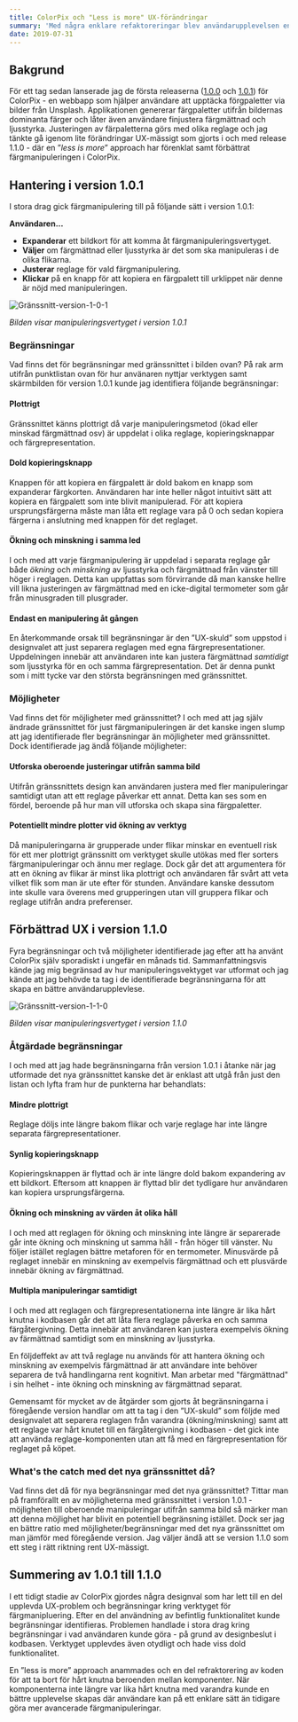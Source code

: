 ```yaml
---
title: ColorPix och "Less is more" UX-förändringar
summary: 'Med några enklare refaktoreringar blev användarupplevelsen enklare men låter samtidigt användaren göra mer.'
date: 2019-07-31
---
```


## Bakgrund

För ett tag sedan lanserade jag de första releaserna ([1.0.0](https://github.com/danielv14/ColorPix/releases/tag/v1.0.0) och [1.0.1](https://github.com/danielv14/ColorPix/releases/tag/v.1.0.1)) för ColorPix - en webbapp som hjälper användare att upptäcka förgpaletter via bilder från Unsplash. Applikationen genererar färgpaletter utifrån bildernas dominanta färger och låter även användare finjustera färgmättnad och ljusstyrka.
Justeringen av färpaletterna görs med olika reglage och jag tänkte gå igenom lite förändringar UX-mässigt som gjorts i och med release 1.1.0 - där en ”_less is more_” approach har förenklat samt förbättrat färgmanipuleringen i ColorPix.

## Hantering i version 1.0.1

I stora drag gick färgmanipulering till på följande sätt i version 1.0.1:

**Användaren...**

- **Expanderar** ett bildkort för att komma åt färgmanipuleringsvertyget.
- **Väljer** om färgmättnad eller ljusstyrka är det som ska manipuleras i de olika flikarna.
- **Justerar** reglage för vald färgmanipulering.
- **Klickar** på en knapp för att kopiera en färgpalett till urklippet när denne är nöjd med manipuleringen.

![Gränssnitt-version-1-0-1](/img/posts/colorpix-ux-before.png)

_Bilden visar manipuleringsvertyget i version 1.0.1_

### Begränsningar

Vad finns det för begränsningar med gränssnittet i bilden ovan? På rak arm utifrån punktlistan ovan för hur använaren nyttjar verktygen samt skärmbilden för version 1.0.1 kunde jag identifiera följande begränsningar:

#### Plottrigt

Gränssnittet känns plottrigt då varje manipuleringsmetod (ökad eller minskad färgmättnad osv) är uppdelat i olika reglage, kopieringsknappar och färgrepresentation.

#### Dold kopieringsknapp

Knappen för att kopiera en färgpalett är dold bakom en knapp som expanderar färgkorten. Användaren har inte heller något intuitivt sätt att kopiera en färgpalett som inte blivit manipulerad. För att kopiera ursprungsfärgerna måste man låta ett reglage vara på 0 och sedan kopiera färgerna i anslutning med knappen för det reglaget.

#### Ökning och minskning i samma led

I och med att varje färgmanipulering är uppdelad i separata reglage går både _ökning_ och _minskning_ av ljusstyrka och färgmättnad från vänster till höger i reglagen. Detta kan uppfattas som förvirrande då man kanske hellre vill likna justeringen av färgmättnad med en icke-digital termometer som går från minusgraden till plusgrader.

#### Endast en manipulering åt gången

En återkommande orsak till begränsningar är den ”UX-skuld” som uppstod i designvalet att just separera reglagen med egna färgrepresentationer. Uppdelningen innebär att användaren inte kan justera färgmättnad _samtidigt_ som ljusstyrka för en och samma färgrepresentation. Det är denna punkt som i mitt tycke var den största begränsningen med gränssnittet.

### Möjligheter

Vad finns det för möjligheter med gränssnittet? I och med att jag själv ändrade gränssnittet för just färgmanipuleringen är det kanske ingen slump att jag identifierade fler begränsningar än möjligheter med gränssnittet. Dock identifierade jag ändå följande möjligheter:

#### Utforska oberoende justeringar utifrån samma bild

Utifrån gränssnittets design kan användaren justera med fler manipuleringar samtidigt utan att ett reglage påverkar ett annat. Detta kan ses som en fördel, beroende på hur man vill utforska och skapa sina färgpaletter.

#### Potentiellt mindre plotter vid ökning av verktyg

Då manipuleringarna är grupperade under flikar minskar en eventuell risk för ett mer plottrigt gränssnitt om verktyget skulle utökas med fler sorters färgmanipuleringar och ännu mer reglage. Dock går det att argumentera för att en ökning av flikar är minst lika plottrigt och användaren får svårt att veta vilket flik som man är ute efter för stunden. Användare kanske dessutom inte skulle vara överens med grupperingen utan vill gruppera flikar och reglage utifrån andra preferenser.

## Förbättrad UX i version 1.1.0

Fyra begränsningar och två möjligheter identifierade jag efter att ha använt ColorPix själv sporadiskt i ungefär en månads tid. Sammanfattningsvis kände jag mig begränsad av hur manipuleringsvektyget var utformat och jag kände att jag behövde ta tag i de identifierade begränsningarna för att skapa en bättre användarupplevlese.

![Gränssnitt-version-1-1-0](/img/posts/colorpix-ux-after.png)

_Bilden visar manipuleringsvertyget i version 1.1.0_

### Åtgärdade begränsningar

I och med att jag hade begränsningarna från version 1.0.1 i åtanke när jag utformade det nya gränssnittet kanske det är enklast att utgå från just den listan och lyfta fram hur de punkterna har behandlats:

#### Mindre plottrigt

Reglage döljs inte längre bakom flikar och varje reglage har inte längre separata färgrepresentationer.

#### Synlig kopieringsknapp

Kopieringsknappen är flyttad och är inte längre dold bakom expandering av ett bildkort. Eftersom att knappen är flyttad blir det tydligare hur användaren kan kopiera ursprungsfärgerna.

#### Ökning och minskning av värden åt olika håll

I och med att reglagen för ökning och minskning inte längre är separerade går inte ökning och minskning ut samma håll - från höger till vänster. Nu följer istället reglagen bättre metaforen för en termometer. Minusvärde på reglaget innebär en minskning av exempelvis färgmättnad och ett plusvärde innebär ökning av färgmättnad.

#### Multipla manipuleringar samtidigt

I och med att reglagen och färgrepresentationerna inte längre är lika hårt knutna i kodbasen går det att låta flera reglage påverka en och samma färgåtergivning. Detta innebär att användaren kan justera exempelvis ökning av färmättnad samtidigt som en minskning av ljusstyrka.

En följdeffekt av att två reglage nu används för att hantera ökning och minskning av exempelvis färgmättnad är att användare inte behöver separera de två handlingarna rent kognitivt. Man arbetar med "färgmättnad" i sin helhet - inte ökning och minskning av färgmättnad separat.

Gemensamt för mycket av de åtgärder som gjorts åt begränsningarna i föregående version handlar om att ta tag i den ”UX-skuld” som följde med designvalet att separera reglagen från varandra (ökning/minskning) samt att ett reglage var hårt knutet till en färgåtergivning i kodbasen - det gick inte att använda reglage-komponenten utan att få med en färgrepresentation för reglaget på köpet.

### What's the catch med det nya gränssnittet då?

Vad finns det då för nya begränsningar med det nya gränssnittet? Tittar man på framförallt en av möjligheterna med gränssnittet i version 1.0.1 - möjligheten till oberoende manipuleringar utifrån samma bild så märker man att denna möjlighet har blivit en potentiell begränsning istället. Dock ser jag en bättre ratio med möjligheter/begränsningar med det nya gränssnittet om man jämför med föregående version. Jag väljer ändå att se version 1.1.0 som ett steg i rätt riktning rent UX-mässigt.

## Summering av 1.0.1 till 1.1.0

I ett tidigt stadie av ColorPix gjordes några designval som har lett till en del upplevda UX-problem och begränsningar kring verktyget för färgmanipluering. Efter en del användning av befintlig funktionalitet kunde begränsningar identifieras. Problemen handlade i stora drag kring begränsningar i vad användaren kunde göra - på grund av designbeslut i kodbasen. Verktyget upplevdes även otydligt och hade viss dold funktionalitet.

En ”less is more” approach anammades och en del refraktorering av koden för att ta bort för hårt knutna beroenden mellan komponenter. När komponenterna inte längre var lika hårt knutna med varandra kunde en bättre upplevelse skapas där användare kan på ett enklare sätt än tidigare göra mer avancerade färgmanipuleringar.
